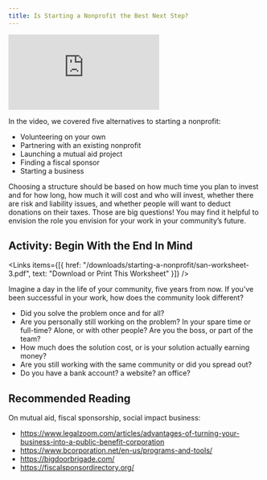 ```yaml
---
title: Is Starting a Nonprofit the Best Next Step?
---
```


<Embed src="https://player.vimeo.com/video/919330537?h=746cd8def6" />

In the video, we covered five alternatives to starting a nonprofit:

- Volunteering on your own
- Partnering with an existing nonprofit
- Launching a mutual aid project
- Finding a fiscal sponsor
- Starting a business

Choosing a structure should be based on how much time you plan to invest and for how long, how much it will cost and who will invest, whether there are risk and liability issues, and whether people will want to deduct donations on their taxes. Those are big questions! You may find it helpful to envision the role you envision for your work in your community’s future.

## Activity: Begin With the End In Mind

<Links
  items={[{
    href: "/downloads/starting-a-nonprofit/san-worksheet-3.pdf",
    text: "Download or Print This Worksheet"
  }]}
/>

Imagine a day in the life of your community, five years from now. If you’ve been successful in your work, how does the community look different?

- Did you solve the problem once and for all?
- Are you personally still working on the problem? In your spare time or full-time? Alone, or with other people? Are you the boss, or part of the team?
- How much does the solution cost, or is your solution actually earning money?
- Are you still working with the same community or did you spread out?
- Do you have a bank account? a website? an office?

## Recommended Reading

On mutual aid, fiscal sponsorship, social impact business:

- https://www.legalzoom.com/articles/advantages-of-turning-your-business-into-a-public-benefit-corporation
- https://www.bcorporation.net/en-us/programs-and-tools/
- https://bigdoorbrigade.com/
- https://fiscalsponsordirectory.org/
